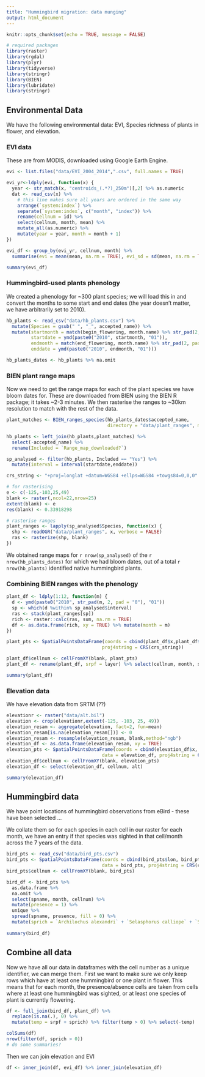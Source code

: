```yaml
---
title: "Hummingbird migration: data munging"
output: html_document
---
```


```r
knitr::opts_chunk$set(echo = TRUE, message = FALSE)

# required packages
library(raster)
library(rgdal)
library(plyr)
library(tidyverse)
library(stringr)
library(BIEN)
library(lubridate)
library(stringr)
```

## Environmental Data

We have the following environmental data: EVI, Species richness of plants in flower, and elevation. 

### EVI data

These are from MODIS, downloaded using Google Earth Engine. 

```r
evi <- list.files("data/EVI_2004_2014",".csv", full.names = TRUE)

evi_yr<-ldply(evi, function(x) {
  year <- str_match(x, "centroids_(.*?)_250m")[,2] %>% as.numeric
  dat <- read_csv(x) %>% 
    # this line makes sure all years are ordered in the same way
    arrange(`system:index`) %>% 
    separate(`system:index`, c("month", "index")) %>% 
    rename(cellnum = id) %>% 
    select(cellnum, month, mean) %>% 
    mutate_all(as.numeric) %>% 
    mutate(year = year, month = month + 1)
})

evi_df <- group_by(evi_yr, cellnum, month) %>% 
  summarise(evi = mean(mean, na.rm = TRUE), evi_sd = sd(mean, na.rm = TRUE)) %>% na.omit

summary(evi_df)
```

### Hummingbird-used plants phenology

We created a phenology for ~300 plant species; we will load this in and convert the months to some start and end dates (the year doesn't matter, we have arbitrarily set to 2010). 

```r
hb_plants <- read_csv("data/hb_plants.csv") %>% 
  mutate(Species = gsub(" ", "_", accepted_name)) %>% 
  mutate(startmonth = match(begin_flowering, month.name) %>% str_pad(2, pad="0"),
         startdate = ymd(paste0("2010", startmonth, "01")),
         endmonth = match(end_flowering, month.name) %>% str_pad(2, pad="0"),
         enddate = ymd(paste0("2010", endmonth, "01")))

hb_plants_dates <- hb_plants %>% na.omit
```

### BIEN plant range maps

Now we need to get the range maps for each of the plant species we have bloom dates for. These are downloaded from BIEN using the BIEN R package; it takes ~2-3 minutes. We then rasterise the ranges to ~30km resolution to match with the rest of the data. 

```r
plant_matches <- BIEN_ranges_species(hb_plants_dates$accepted_name, 
                                     directory = "data/plant_ranges", matched = TRUE)

hb_plants <- left_join(hb_plants,plant_matches) %>% 
  select(-accepted_name) %>% 
  rename(Included = `Range_map_downloaded?`)

sp_analysed <- filter(hb_plants, Included == "Yes") %>% 
  mutate(interval = interval(startdate,enddate))

crs_string <- "+proj=longlat +datum=WGS84 +ellps=WGS84 +towgs84=0,0,0"

# for rasterising
e <- c(-125,-103,25,49)
blank <- raster(,ncol=22,nrow=25)
extent(blank) <- e
res(blank) <- 0.33918298 

# rasterise ranges
plant_ranges <- lapply(sp_analysed$Species, function(x) {
  shp <- readOGR("data/plant_ranges", x, verbose = FALSE) 
  ras <- rasterize(shp, blank)
})

```

We obtained range maps for `r nrow(sp_analysed)` of the `r nrow(hb_plants_dates)` for which we had bloom dates, out of a total `r nrow(hb_plants)` identified native hummingbird plants. 

### Combining BIEN ranges with the phenology

```r
plant_df <- ldply(1:12, function(m) {
  d <- ymd(paste0("2010", str_pad(m, 2, pad = "0"), "01"))
  sp <- which(d %within% sp_analysed$interval)
  ras <- stack(plant_ranges[sp])
  rich <- raster::calc(ras, sum, na.rm = TRUE)
  df <- as.data.frame(rich, xy = TRUE) %>% mutate(month = m)
})

plant_pts <- SpatialPointsDataFrame(coords = cbind(plant_df$x,plant_df$y), data=plant_df,
                                   proj4string = CRS(crs_string))

plant_df$cellnum <- cellFromXY(blank, plant_pts)
plant_df <- rename(plant_df, srpf = layer) %>% select(cellnum, month, srpf)

summary(plant_df)
```

### Elevation data

We have elevation data from SRTM (??)

```r
elevationr <- raster("data/alt.bil")
elevation <- crop(elevationr,extent(-125, -103, 25, 49))
elevation_resam <- aggregate(elevation, fact=2, fun=mean)
elevation_resam[is.na(elevation_resam[])] <- 0
elevation_resam <- resample(elevation_resam, blank,method="ngb")
elevation_df <- as.data.frame(elevation_resam, xy = TRUE)
elevation_pts <- SpatialPointsDataFrame(coords = cbind(elevation_df$x, elevation_df$y),
                                   data = elevation_df, proj4string = CRS(crs_string))
elevation_df$cellnum <- cellFromXY(blank, elevation_pts)
elevation_df <- select(elevation_df, cellnum, alt)

summary(elevation_df)
```

## Hummingbird data

We have point locations of hummingbird observations from eBird - these have been selected ...

We collate them so for each species in each cell in our raster for each month, we have an entry if that species was sighted in that cell/month across the 7 years of the data. 

```r
bird_pts <- read_csv("data/bird_pts.csv")
bird_pts <- SpatialPointsDataFrame(coords = cbind(bird_pts$lon, bird_pts$lat),
                                   data = bird_pts, proj4string = CRS(crs_string))
bird_pts$cellnum <- cellFromXY(blank, bird_pts)

bird_df <- bird_pts %>% 
  as.data.frame %>% 
  na.omit %>% 
  select(spname, month, cellnum) %>% 
  mutate(presence = 1) %>% 
  unique %>% 
  spread(spname, presence, fill = 0) %>% 
  mutate(sprich = `Archilochus alexandri` + `Selasphorus calliope` + `Selasphorus platycercus` + `Selasphorus rufus`)
  
summary(bird_df)
```

## Combine all data

Now we have all our data in dataframes with the cell number as a unique identifier, we can merge them. First we want to make sure we only keep rows which have at least one hummingbird or one plant in flower. This means that for each month, the presence/absence cells are taken from cells where at least one hummingbird was sighted, or at least one species of plant is currently flowering. 

```r
df <- full_join(bird_df, plant_df) %>% 
  replace(is.na(.), 0) %>% 
  mutate(temp = srpf + sprich) %>% filter(temp > 0) %>% select(-temp)

colSums(df)
nrow(filter(df, sprich > 0))
# do some summaries?
```

Then we can join elevation and EVI

```r
df <- inner_join(df, evi_df) %>% inner_join(elevation_df)
```


